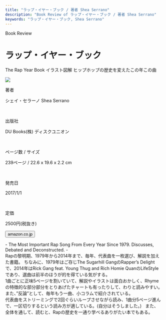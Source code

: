 ```yaml
---
title: "ラップ・イヤー・ブック / 著者 Shea Serrano"
description: "Book Review of ラップ・イヤー・ブック / 著者 Shea Serrano"
keywords: "ラップ・イヤー・ブック, Shea Serrano"
---
```



<Row>
  <Column colMd={"12"} colLg={"12"} noGutterMdLeft="">
    <p className="largeP">Book Review</p>
    <h1 className="h1-no-bottom-margin">ラップ・イヤー・ブック</h1>
    <p className="largeP">
      The Rap Year Book イラスト図解 ヒップホップの歴史を変えたこの年この曲
    </p>
  </Column>
</Row>

<Row>
<Column colMd={"3"} colLg={"4"} noGutterMdLeft="">

  <img src="../../images/books/rapyearbook.jpg" />

</Column>
<Column colMd={"4"} colLg={"8"} noGutterMdLeft="">
  <div>
    <p>著者</p>
    <p className="largeP">
    シェイ・セラーノ Shea Serrano
    </p>
    <br/>
    <p>出版社</p>
    <p className="largeP">
    DU Books(株) ディスクユニオン
    </p>
    <br/>
    <p>ページ数 / サイズ</p>
    <p className="largeP">
    239ページ / 22.6 x 19.6 x 2.2 cm 
    </p>
    <br/>
    <p>発売日</p>
    <p className="largeP">
    2017/1/1
    </p>
    <br/>
    <p>定価</p>
    <p className="largeP">
    2500円(税抜き)
    </p>
    <div>
    <Button href="https://amzn.to/3eIn7u8" kind="primary" size="small" renderIcon={ArrowUpRight24}>
          amazon.co.jp
    </Button>
    </div>
  </div>
</Column>
</Row>

<Row>
  <Column colMd={"8"} colLg={"8"} noGutterMdLeft="">
    <p>
      - The Most Important Rap Song From Every Year Since 1979. Discusses,
      Debated and Deconstructed. -
      <br />
      Rapの黎明期、1979年から2014年まで、毎年、代表曲を一枚選び、解説を加えた書籍。
      ちなみに、1979年はご存じThe Sugarhill GangのRapper’s
      Delightで、2014年はRick Gang feat. Young Thug and Rich Homie
      QuanのLifeStyleであり、選曲は前半のほうが的を得ている気がする。
      <br />
      1曲ごとに正味5ページを割いていて、解説やイラストは面白おかしく、Rhymeの特徴的な部分部分をとりあげたチャートも有ったりして、わりと読みやすい。
      また、”反論”として、毎年もう一曲、小コラムで紹介されている。
      <br />
      代表曲をストリーミングで2回ぐらいループさせながら読み、1曲分5ページ進んで、一区切りするという読み方が適している。(自分はそうしました。)
      &nbsp;
      また、全体を通して、読むと、Rapの歴史を一通り学べるありがたい本でもある。
    </p>
  </Column>
</Row>
